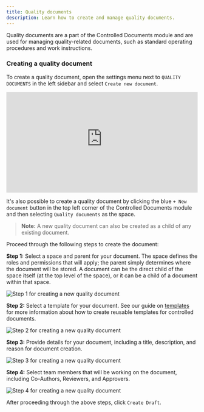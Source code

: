 ```yaml
---
title: Quality documents
description: Learn how to create and manage quality documents.
---
```



Quality documents are a part of the Controlled Documents module and are used for managing quality-related documents, such as standard operating procedures and work instructions.

### Creating a quality document

To create a quality document, open the settings menu next to `QUALITY DOCUMENTS` in the left sidebar and select `Create new document`. 

<div style="position: relative; padding-top: 52.43393602225312%;">
  <iframe
    src="https://customer-davn16od7sue0s1k.cloudflarestream.com/2b1c5df066a7b8f8e5e043d061a2eb15/iframe?poster=https%3A%2F%2Fcustomer-davn16od7sue0s1k.cloudflarestream.com%2F2b1c5df066a7b8f8e5e043d061a2eb15%2Fthumbnails%2Fthumbnail.jpg%3Ftime%3D%26height%3D600"
    loading="lazy"
    style="border: none; position: absolute; top: 0; left: 0; height: 100%; width: 100%;"
    allow="accelerometer; gyroscope; autoplay; encrypted-media; picture-in-picture;"
    allowfullscreen="true"
  ></iframe>
</div>

It's also possible to create a quality document by clicking the blue `+ New document` button in the top left corner of the Controlled Documents module and then selecting `Quality documents` as the space.

> **Note:** A new quality document can also be created as a child of any existing document.

Proceed through the following steps to create the document:

**Step 1:** Select a space and parent for your document. The space defines the roles and permissions that will apply; the parent simply determines where the document will be stored. A document can be the direct child of the space itself (at the top level of the space), or it can be a child of a document within that space.

<Image 
src={newQualityDocument1} 
alt='Step 1 for creating a new quality document' 
inferSize
quality='max'
/>

**Step 2:** Select a template for your document. See our guide on [templates](../templates) for more information about how to create reusable templates for controlled documents.

<Image 
src={newQualityDocument2} 
alt='Step 2 for creating a new quality document' 
inferSize
quality='max'
/>

**Step 3:** Provide details for your document, including a title, description, and reason for document creation.

<Image 
src={newQualityDocument3} 
alt='Step 3 for creating a new quality document' 
inferSize
quality='max'
/>

**Step 4:** Select team members that will be working on the document, including Co-Authors, Reviewers, and Approvers.

<Image 
src={newQualityDocument4} 
alt='Step 4 for creating a new quality document' 
inferSize
quality='max'
/>

After proceeding through the above steps, click `Create Draft`.